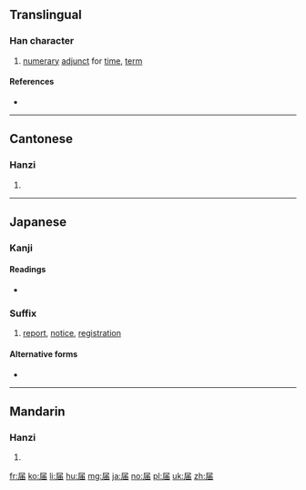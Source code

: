 {{also|屆}}
==Translingual==

===Han character===
{{Han char|rn=44|rad=尸|as=05|sn=8|four=|canj=SLW|ids=⿸尸由}}

# [[numerary]] [[adjunct]] for [[time]], [[term]]

====References====
* {{Han ref|kx=0301.141|dkj=07667|dj=0597.120|hdz=20969.050|uh=5C4A|ud=23626}}

----

==Cantonese==

===Hanzi===
{{yue-hanzi|jyut=[[gaai3]]|y=gaai3}}

# {{defn|lang=yue|sort=尸05}}

----

==Japanese==

===Kanji===
{{ja-kanji|grade=6|rs=尸05}}

====Readings====
* {{ja-readings|on=[[かい]] (kai)|kun=[[とどける]] (todokeru), [[とどく]] (todoku), [[とどけ]] (todoke)}}

===Suffix===
{{ja-pos|k|suffix|hira=とどけ|rom=-todoke}}

# [[report]], [[notice]], [[registration]]

====Alternative forms====
* {{l|ja|届け}}

----

==Mandarin==

===Hanzi===
{{cmn-hanzi|tra=屆|pin=[[jiè]] ([[jie4]])|wg=chieh<sup>4</sup>}}

# {{defn|lang=cmn|sort=尸05}}

[[fr:届]]
[[ko:届]]
[[li:届]]
[[hu:届]]
[[mg:届]]
[[ja:届]]
[[no:届]]
[[pl:届]]
[[uk:届]]
[[zh:届]]